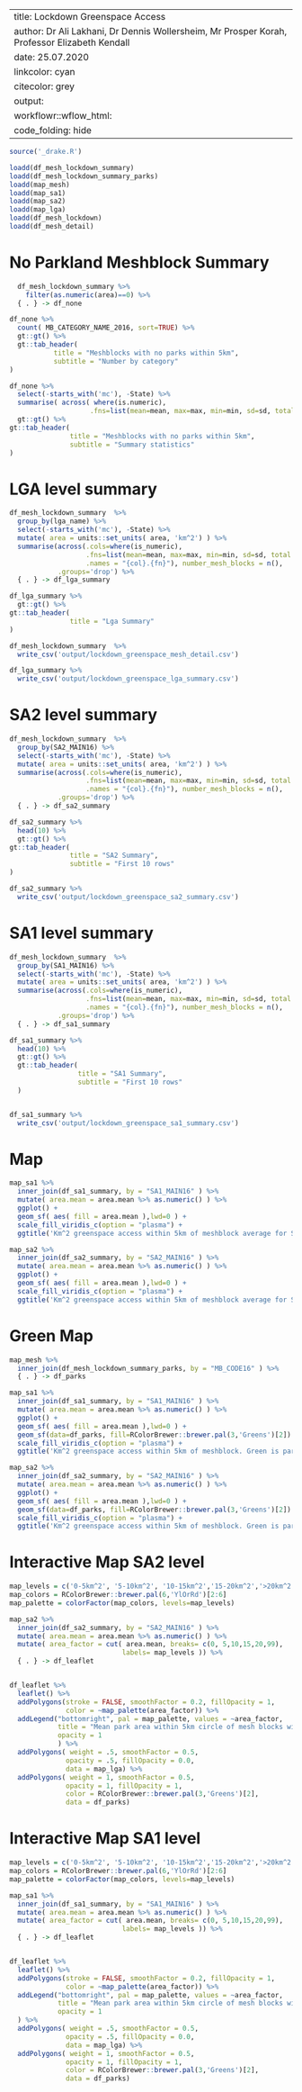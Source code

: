 
---
title:           Lockdown Greenspace Access
author:          Dr Ali Lakhani, Dr Dennis Wollersheim, Mr Prosper Korah, Professor Elizabeth Kendall
date:            25.07.2020
linkcolor:       cyan
citecolor:       grey
output:
workflowr::wflow_html:
code_folding: hide
---

\tableofcontents


```r

source('_drake.R')

loadd(df_mesh_lockdown_summary)
loadd(df_mesh_lockdown_summary_parks)
loadd(map_mesh)
loadd(map_sa1)
loadd(map_sa2)
loadd(map_lga)
loadd(df_mesh_lockdown)
loadd(df_mesh_detail)
```

# No Parkland Meshblock Summary


```r

  df_mesh_lockdown_summary %>%
    filter(as.numeric(area)==0) %>%
  { . } -> df_none

df_none %>%
  count( MB_CATEGORY_NAME_2016, sort=TRUE) %>%
  gt::gt() %>%
  gt::tab_header(
           title = "Meshblocks with no parks within 5km",
           subtitle = "Number by category"
)

df_none %>%
  select(-starts_with('mc'), -State) %>%
  summarise( across( where(is.numeric),
                    .fns=list(mean=mean, max=max, min=min, sd=sd, total = sum))) %>%
  gt::gt() %>%
gt::tab_header(
               title = "Meshblocks with no parks within 5km",
               subtitle = "Summary statistics"
)
```

# LGA level summary


```r

df_mesh_lockdown_summary  %>%
  group_by(lga_name) %>%
  select(-starts_with('mc'), -State) %>%
  mutate( area = units::set_units( area, 'km^2') ) %>%
  summarise(across(.cols=where(is_numeric),
                   .fns=list(mean=mean, max=max, min=min, sd=sd, total = sum),
                   .names = "{col}.{fn}"), number_mesh_blocks = n(),
            .groups='drop') %>%
  { . } -> df_lga_summary

df_lga_summary %>%
  gt::gt() %>%
gt::tab_header(
               title = "Lga Summary"
)

df_mesh_lockdown_summary  %>%
  write_csv('output/lockdown_greenspace_mesh_detail.csv')

df_lga_summary %>%
  write_csv('output/lockdown_greenspace_lga_summary.csv')

```

# SA2 level summary

```r

df_mesh_lockdown_summary  %>%
  group_by(SA2_MAIN16) %>%
  select(-starts_with('mc'), -State) %>%
  mutate( area = units::set_units( area, 'km^2') ) %>%
  summarise(across(.cols=where(is_numeric),
                   .fns=list(mean=mean, max=max, min=min, sd=sd, total = sum),
                   .names = "{col}.{fn}"), number_mesh_blocks = n(),
            .groups='drop') %>%
  { . } -> df_sa2_summary

df_sa2_summary %>%
  head(10) %>%
  gt::gt() %>%
gt::tab_header(
               title = "SA2 Summary",
               subtitle = "First 10 rows"
)

df_sa2_summary %>%
  write_csv('output/lockdown_greenspace_sa2_summary.csv')

```

# SA1 level summary

```r

df_mesh_lockdown_summary  %>%
  group_by(SA1_MAIN16) %>%
  select(-starts_with('mc'), -State) %>%
  mutate( area = units::set_units( area, 'km^2') ) %>%
  summarise(across(.cols=where(is_numeric),
                   .fns=list(mean=mean, max=max, min=min, sd=sd, total = sum),
                   .names = "{col}.{fn}"), number_mesh_blocks = n(),
            .groups='drop') %>%
  { . } -> df_sa1_summary

df_sa1_summary %>%
  head(10) %>%
  gt::gt() %>%
  gt::tab_header(
                 title = "SA1 Summary",
                 subtitle = "First 10 rows"
  )


df_sa1_summary %>%
  write_csv('output/lockdown_greenspace_sa1_summary.csv')

```

# Map
```r

map_sa1 %>%
  inner_join(df_sa1_summary, by = "SA1_MAIN16" ) %>%
  mutate( area.mean = area.mean %>% as.numeric() ) %>%
  ggplot() +
  geom_sf( aes( fill = area.mean ),lwd=0 ) +
  scale_fill_viridis_c(option = "plasma") +
  ggtitle('Km^2 greenspace access within 5km of meshblock average for SA1')

map_sa2 %>%
  inner_join(df_sa2_summary, by = "SA2_MAIN16" ) %>%
  mutate( area.mean = area.mean %>% as.numeric() ) %>%
  ggplot() +
  geom_sf( aes( fill = area.mean ),lwd=0 ) +
  scale_fill_viridis_c(option = "plasma") +
  ggtitle('Km^2 greenspace access within 5km of meshblock average for SA2')

```

# Green Map
```r

map_mesh %>%
  inner_join(df_mesh_lockdown_summary_parks, by = "MB_CODE16" ) %>%
  { . } -> df_parks

map_sa1 %>%
  inner_join(df_sa1_summary, by = "SA1_MAIN16" ) %>%
  mutate( area.mean = area.mean %>% as.numeric() ) %>%
  ggplot() +
  geom_sf( aes( fill = area.mean ),lwd=0 ) +
  geom_sf(data=df_parks, fill=RColorBrewer::brewer.pal(3,'Greens')[2]) +
  scale_fill_viridis_c(option = "plasma") +
  ggtitle('Km^2 greenspace access within 5km of meshblock. Green is parks')

map_sa2 %>%
  inner_join(df_sa2_summary, by = "SA2_MAIN16" ) %>%
  mutate( area.mean = area.mean %>% as.numeric() ) %>%
  ggplot() +
  geom_sf( aes( fill = area.mean ),lwd=0 ) +
  geom_sf(data=df_parks, fill=RColorBrewer::brewer.pal(3,'Greens')[2]) +
  scale_fill_viridis_c(option = "plasma") +
  ggtitle('Km^2 greenspace access within 5km of meshblock. Green is parks')


```


# Interactive Map SA2 level
```r

map_levels = c('0-5km^2', '5-10km^2', '10-15km^2','15-20km^2','>20km^2')
map_colors = RColorBrewer::brewer.pal(6,'YlOrRd')[2:6]
map_palette = colorFactor(map_colors, levels=map_levels)

map_sa2 %>%
  inner_join(df_sa2_summary, by = "SA2_MAIN16" ) %>%
  mutate( area.mean = area.mean %>% as.numeric() ) %>%
  mutate( area_factor = cut( area.mean, breaks= c(0, 5,10,15,20,99),
                            labels= map_levels )) %>%
  { . } -> df_leaflet


df_leaflet %>%
  leaflet() %>%
  addPolygons(stroke = FALSE, smoothFactor = 0.2, fillOpacity = 1,
              color = ~map_palette(area_factor)) %>%
  addLegend("bottomright", pal = map_palette, values = ~area_factor,
            title = "Mean park area within 5km circle of mesh blocks within SA2",
            opacity = 1
            ) %>%
  addPolygons( weight = .5, smoothFactor = 0.5,
              opacity = .5, fillOpacity = 0.0,
              data = map_lga) %>%
  addPolygons( weight = 1, smoothFactor = 0.5,
              opacity = 1, fillOpacity = 1,
              color = RColorBrewer::brewer.pal(3,'Greens')[2],
              data = df_parks)

```

# Interactive Map SA1 level
```r

map_levels = c('0-5km^2', '5-10km^2', '10-15km^2','15-20km^2','>20km^2')
map_colors = RColorBrewer::brewer.pal(6,'YlOrRd')[2:6]
map_palette = colorFactor(map_colors, levels=map_levels)

map_sa1 %>%
  inner_join(df_sa1_summary, by = "SA1_MAIN16" ) %>%
  mutate( area.mean = area.mean %>% as.numeric() ) %>%
  mutate( area_factor = cut( area.mean, breaks= c(0, 5,10,15,20,99),
                            labels= map_levels )) %>%
  { . } -> df_leaflet


df_leaflet %>%
  leaflet() %>%
  addPolygons(stroke = FALSE, smoothFactor = 0.2, fillOpacity = 1,
              color = ~map_palette(area_factor)) %>%
  addLegend("bottomright", pal = map_palette, values = ~area_factor,
            title = "Mean park area within 5km circle of mesh blocks within SA2",
            opacity = 1
  ) %>%
  addPolygons( weight = .5, smoothFactor = 0.5,
              opacity = .5, fillOpacity = 0.0,
              data = map_lga) %>%
  addPolygons( weight = 1, smoothFactor = 0.5,
              opacity = 1, fillOpacity = 1,
              color = RColorBrewer::brewer.pal(3,'Greens')[2],
              data = df_parks)

```
